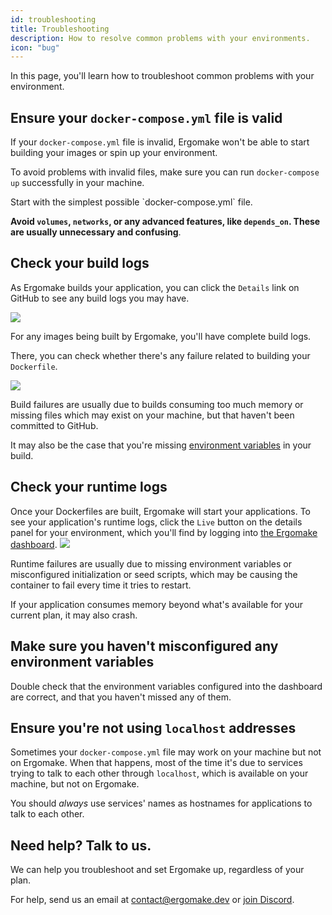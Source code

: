 ```yaml
---
id: troubleshooting
title: Troubleshooting
description: How to resolve common problems with your environments.
icon: "bug"
---
```


In this page, you'll learn how to troubleshoot common problems with your environment.

## Ensure your `docker-compose.yml` file is valid

If your `docker-compose.yml` file is invalid, Ergomake won't be able to start building your images or spin up your environment.

To avoid problems with invalid files, make sure you can run `docker-compose up` successfully in your machine.

<Tip>
Start with the simplest possible `docker-compose.yml` file.

**Avoid `volumes`, `networks`, or any advanced features, like `depends_on`. These are usually unnecessary and confusing**.

</Tip>

## Check your build logs

As Ergomake builds your application, you can click the `Details` link on GitHub to see any build logs you may have.

![](../../static/img/build-details.png)

For any images being built by Ergomake, you'll have complete build logs.

There, you can check whether there's any failure related to building your `Dockerfile`.

![](../../static/img/build-logs.png)

<Note>
Build failures are usually due to builds consuming too much memory or missing files which may exist on your machine, but that haven't been committed to GitHub.

It may also be the case that you're missing [environment variables](./setting-environment-variables.md) in your build.

</Note>

## Check your runtime logs

Once your Dockerfiles are built, Ergomake will start your applications. To see your application's runtime logs, click the `Live` button on the details panel for your environment, which you'll find by logging into [the Ergomake dashboard](https://app.ergomake.dev).
![](../../static/img/live-logs.png)

<Note>
Runtime failures are usually due to missing environment variables or misconfigured initialization or seed scripts, which may be causing the container to fail every time it tries to restart.

If your application consumes memory beyond what's available for your current plan, it may also crash.

</Note>

## Make sure you haven't misconfigured any environment variables

Double check that the environment variables configured into the dashboard are correct, and that you haven't missed any of them.

## Ensure you're not using `localhost` addresses

Sometimes your `docker-compose.yml` file may work on your machine but not on Ergomake. When that happens, most of the time it's due to services trying to talk to each other through `localhost`, which is available on your machine, but not on Ergomake.

You should _always_ use services' names as hostnames for applications to talk to each other.

## Need help? Talk to us.

We can help you troubleshoot and set Ergomake up, regardless of your plan.

For help, send us an email at contact@ergomake.dev or [join Discord](https://discord.gg/daGzchUGDt).
